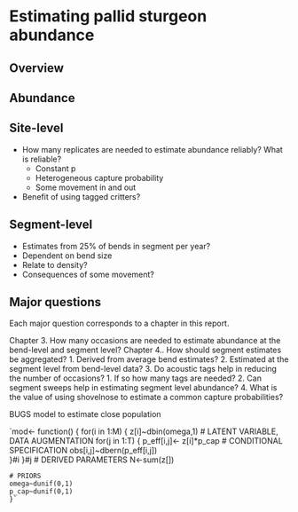 
<!--
Chapter 2

to do:

-->

# Estimating pallid sturgeon abundance 

## Overview 

## Abundance


## Site-level

* How many replicates are needed to estimate abundance reliably? What is 
reliable? 
    * Constant p
    * Heterogeneous capture probability
    * Some movement in and out
* Benefit of using tagged critters?


## Segment-level

* Estimates from 25% of bends in segment per year?
* Dependent on bend size
* Relate to density?
* Consequences of some movement?

## Major questions 

Each major question corresponds to a chapter in this report.


Chapter 3. How many occasions are needed to estimate abundance at the 
bend-level and segment level? 
Chapter 4.. How should segment estimates be aggregated? 
    1. Derived from average bend estimates?
    2. Estimated at the segment level from bend-level data?
3. Do acoustic tags help in reducing the number of occasions? 
    1. If so how many tags are needed? 
    2. Can segment sweeps help in estimating segment level abundance?
4. What is the value of using shovelnose to estimate a common capture 
probabilities? 


BUGS model to estimate close population

`mod<- function()
	{
	for(i in 1:M)
		{
		z[i]~dbin(omega,1) # LATENT VARIABLE, DATA AUGMENTATION
		for(j in 1:T)
			{
			p_eff[i,j]<- z[i]*p_cap # CONDITIONAL SPECIFICATION
			obs[i,j]~dbern(p_eff[i,j])			
			}#i
		}#j
	# DERIVED PARAMETERS
	N<-sum(z[]) 
	
	# PRIORS
	omega~dunif(0,1)
	p_cap~dunif(0,1)
    }`
	

